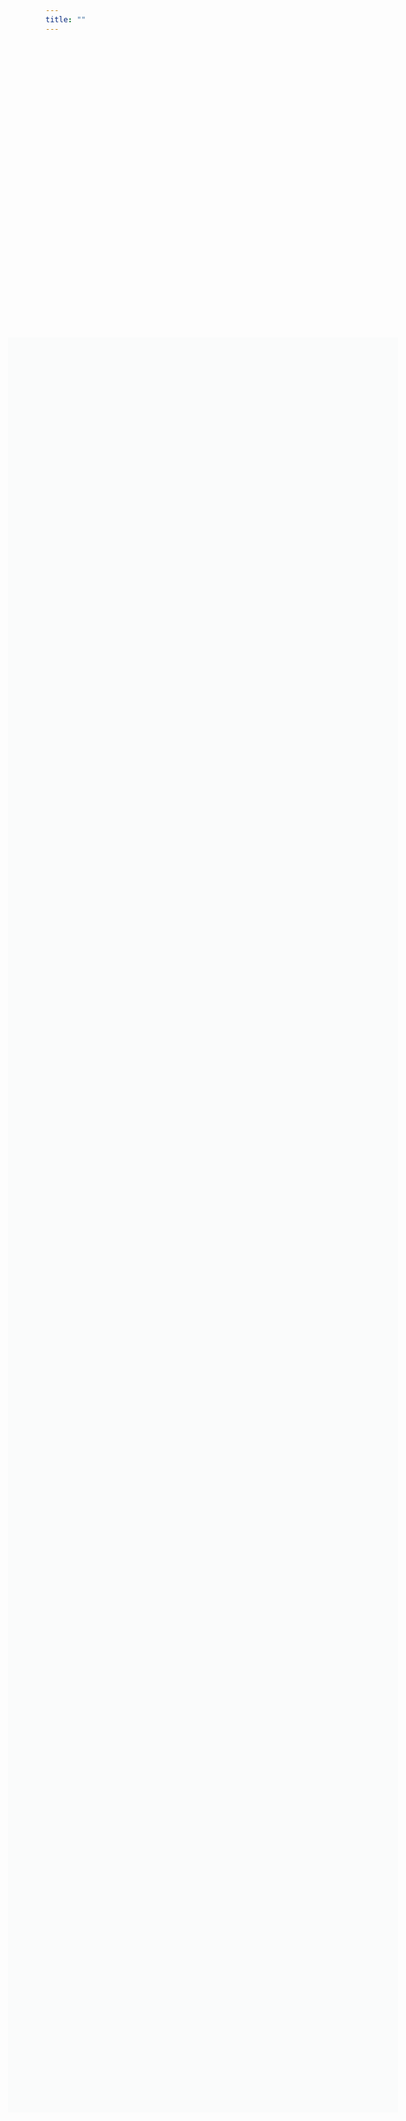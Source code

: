 ```yaml
---
title: ""
---
```


```{=html}
<style>

div {
  width: 100%;
  height: 100%;
  display: block;
  position: aboslute;
}

body {
    background-image: url(/images/PATH-back2.png);
    background-size: cover;
    background-position: center;
    position: relative;
    background-repeat: no;
    }
.center {
  border: 5px solid;
  position: absolute;
  top: 50%;
  left: 50%;
  transform: translate(-50%, -50%);
  padding: 50px 0;
}
 </style>
 
 
<div class = "center"; style="width: 100%; height: 70%; opacity: 0.5; background-color: #f8f9fa; padding: 10px; border: 1px; text-align:center">
</div>

<!-- <div class = "center"> -->
<!-- <p style = "opacity: 1; color:#1C81AF; background-color: #f8f9fa; font-size: 150%;padding: 20px; border: 1px; text-align:center"> Leverage the potential of data science and genomics while promoting inclusive and impactful research.</p> -->
<!-- </div> -->
```

<!-- ```{=html} -->
<!-- <style> -->
<!-- .hero {  -->
<!--     body {  -->
<!--     position: relative; -->
<!--     height: 100vh; -->
<!--     width: 100%; -->
<!--     display: flex; -->
<!--     align-items: center; -->
<!--     justify-content: center; -->
<!--     background-image: url(/images/PATH-back2.png); -->
<!--     background-size: cover; -->
<!--     } -->
<!-- } -->

<!-- .hero::before { -->
<!--     content: ""; -->
<!--     position: absolute; -->
<!--     top: 0px; -->
<!--     right: 0px; -->
<!--     bottom: 0px; -->
<!--     left: 0px; -->
<!-- } -->

<!-- </style> -->

<!-- <div class="hero"> -->
<!--     <h1>Cute kittehs everywhere!</h1> -->
<!-- </div> -->




<!-- ``` -->
<!-- ::: {style="text-align: center;"} -->
<!-- ![](/images/PATH-back.png){style="align: center;" width="500"} -->
<!-- ::: -->


<!-- ```{=html} -->
<!-- <style> -->
<!-- .container { -->
<!--   height: 100%; -->
<!--   width: 100%; -->
<!--   position: relative; -->
<!--   background-color: yellow; -->
<!-- } -->

<!-- .vertical-center { -->
<!--   margin: 0; -->
<!--   position: absolute; -->
<!--   top: 50%; -->
<!--   -ms-transform: translateY(-50%); -->
<!--   transform: translateY(-50%); -->
<!--   background-color: grey; -->
<!--   padding: 10px; -->
<!--   border: 1px; -->
<!--   text-align:left; -->
<!--   color:white; -->
<!--   font-size: small"; -->
<!--   width: 100%; -->
<!-- } -->
<!-- </style> -->
<!-- ``` -->

<!-- ```{=html} -->


<!-- <style> -->

<!-- body{ -->
<!--     background-image: url(/images/PATH-back2.png); -->
<!--     background-size: cover; -->
<!--     background-position: center; -->
<!--     opacity: 0.9; -->
<!--     } -->

<!-- .vertical-center { -->
<!--   margin: 0; -->
<!--   position: absolute; -->
<!--   top: 50%; -->
<!--   -ms-transform: translateY(-50%); -->
<!--   transform: translateY(-50%); -->
<!--   background-color: grey; -->
<!--   padding: 20px; -->
<!--   border: 5px; -->
<!--   opacity: 0.5 -->
<!-- } -->

<!-- </style> -->


<!--   <div class = "vertical-center"> -->
<!--       <p style = "text-align:center; color:white; font-size: 150%"> Leverage the potential of data science and genomics while promoting inclusive and impactful research.</p> -->
<!--   </div> -->


<!-- ``` -->


<!-- <div class="home_page"> -->
<!--   <div style="width: 100%; height: 30%; opacity: 0.6; background-color: grey; padding: 10px; border: 1px; text-align:center; color:white; font-size: 150%"> -->

<!-- Leverage the potential of data science and genomics while promoting inclusive and impactful research. -->
<!--   </div>  -->
<!-- </div> -->
<!-- ``` -->

<!-- <style> -->
<!--   body { -->
<!--   background-size: cover; -->
<!--   background-image:url(/images/PATH-back2.png); -->
<!--   background-position: center; -->
<!-- } -->

<!-- </style> -->

<!--  <div style="width: 100%; opacity: 0.6; background-color: grey; padding: 10px; border: 1px; text-align:center; color:white"> -->

<!-- Leverage the potential of data science and genomics while promoting inclusive and impactful research. -->
<!-- </div>  -->


